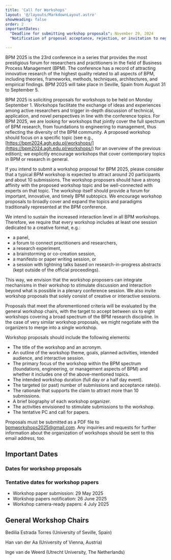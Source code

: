```yaml
---
title: 'Call for Workshops'
layout: '@/layouts/MarkdownLayout.astro'
showHeading: false
order: 2
importantDates:
  "Deadline for submitting workshop proposals": November 29, 2024
  "Notification of proposal acceptance, rejection, or invitation to negotiation": December 16, 2024

---
```


BPM 2025 is the 23rd conference in a series that provides the most prestigious forum for researchers and practitioners in the field of Business Process Management (BPM). The conference has a record of attracting innovative research of the highest quality related to all aspects of BPM, including theories, frameworks, methods, techniques, architectures, and empirical findings. BPM 2025 will take place in Seville, Spain from August 31 to September 5.

BPM 2025 is soliciting proposals for workshops to be held on Monday September 1. Workshops facilitate the exchange of ideas and experiences among active researchers and trigger in-depth discussion of technical, application, and novel perspectives in line with the conference topics. For BPM 2025, we are looking for workshops that jointly cover the full spectrum of BPM research, from foundations to engineering to management, thus reflecting the diversity of the BPM community. A proposed workshop should focus on a specific topic (see e.g., [https://bpm2024.agh.edu.pl/workshops/](https://bpm2024.agh.edu.pl/workshops/) for an overview of the previous edition); we explicitly encourage workshops that cover contemporary topics in BPM or research in general.

If you intend to submit a workshop proposal for BPM 2025, please consider that a typical BPM workshop is expected to attract around 20 participants and about 10 submissions. The workshop proposers should have a strong affinity with the proposed workshop topic and be well-connected with experts on that topic. The workshop itself should provide a forum for important, innovative, and timely BPM subtopics. We encourage workshop proposals to broadly cover and expand the topics and paradigms traditionally represented at the BPM conference.

We intend to sustain the increased interaction level in all BPM workshops. Therefore, we require that every workshop includes at least one session dedicated to a creative format, e.g.:
- a panel, 
- a forum to connect practitioners and researchers, 
- a research experiment, 
- a brainstorming or co-creation session, 
- a manifesto or paper writing session, or 
- a session with lightning talks based on research-in-progress abstracts (kept outside of the official proceedings). 

This way, we envision that the workshop proposers can integrate mechanisms in their workshop to stimulate discussion and interaction beyond what is possible in a plenary conference session. We also invite workshop proposals that solely consist of creative or interactive sessions.

Proposals that meet the aforementioned criteria will be evaluated by the general workshop chairs, with the target to accept between six to eight workshops covering a broad spectrum of the BPM research discipline. In the case of very similar workshop proposals, we might negotiate with the organizers to merge into a single workshop.

Workshop proposals should include the following elements:
- The title of the workshop and an acronym.
- An outline of the workshop theme, goals, planned activities, intended audience, and interactive session.
- The primary focus of the workshop within the BPM spectrum (foundations, engineering, or management aspects of BPM) and whether it includes one of the above-mentioned topics.
- The intended workshop duration (full day or a half day event).
- The targeted (or past) number of submissions and acceptance rate(s).
- The rationale that supports the claim to attract more than 10 submissions.
- A brief biography of each workshop organizer.
- The activities envisioned to stimulate submissions to the workshop.
- The tentative PC and call for papers.

Proposals must be submitted as a PDF file to [bpmworkshops2025@gmail.com](mailto:bpmworkshops2025@gmail.com).
Any inquiries and requests for further information about the organization of workshops should be sent to this email address, too.

## Important Dates

### Dates for workshop proposals
<ImportantDates importantDates={frontmatter.importantDates}/>


### Tentative dates for workshop papers
- Workshop paper submission: 29 May 2025
- Workshop papers notification: 26 June 2025
- Workshop camera-ready papers: 4 July 2025

## General Workshop Chairs
Bedilia Estrada Torres (University of Seville, Spain)

Han van der Aa (University of Vienna, Austria)

Inge van de Weerd (Utrecht University, The Netherlands)
